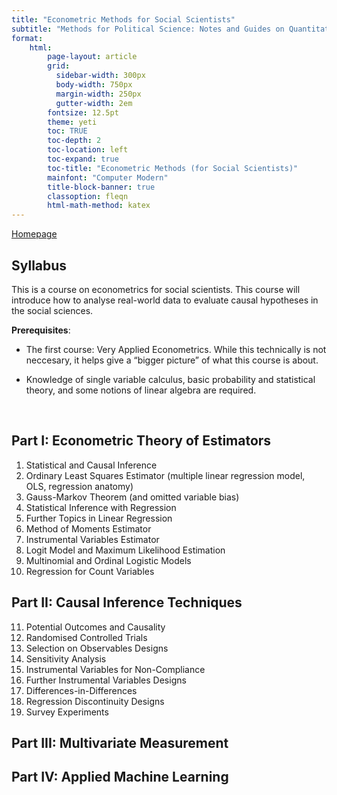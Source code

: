 ```yaml
---
title: "Econometric Methods for Social Scientists"
subtitle: "Methods for Political Science: Notes and Guides on Quantitative Methods"
format:
    html:
        page-layout: article
        grid:
          sidebar-width: 300px
          body-width: 750px
          margin-width: 250px
          gutter-width: 2em
        fontsize: 12.5pt
        theme: yeti
        toc: TRUE
        toc-depth: 2
        toc-location: left
        toc-expand: true
        toc-title: "Econometric Methods (for Social Scientists)"
        mainfont: "Computer Modern"
        title-block-banner: true
        classoption: fleqn
        html-math-method: katex
---
```


[Homepage](https://politicalscience.github.io)

## Syllabus

This is a course on econometrics for social scientists. This course will introduce how to analyse real-world data to evaluate causal hypotheses in the social sciences.

**Prerequisites**:

-   The first course: Very Applied Econometrics. While this technically is not neccesary, it helps give a "bigger picture" of what this course is about.

```{=html}
<!-- -->
```
-   Knowledge of single variable calculus, basic probability and statistical theory, and some notions of linear algebra are required.

<br />

## Part I: Econometric Theory of Estimators

1.  Statistical and Causal Inference
2.  Ordinary Least Squares Estimator (multiple linear regression model, OLS, regression anatomy)
3.  Gauss-Markov Theorem (and omitted variable bias)
4.  Statistical Inference with Regression
5.  Further Topics in Linear Regression
6.  Method of Moments Estimator
7.  Instrumental Variables Estimator
8.  Logit Model and Maximum Likelihood Estimation
9.  Multinomial and Ordinal Logistic Models
10. Regression for Count Variables

## Part II: Causal Inference Techniques

11. Potential Outcomes and Causality
12. Randomised Controlled Trials
13. Selection on Observables Designs
14. Sensitivity Analysis
15. Instrumental Variables for Non-Compliance
16. Further Instrumental Variables Designs
17. Differences-in-Differences
18. Regression Discontinuity Designs
19. Survey Experiments

## Part III: Multivariate Measurement

## Part IV: Applied Machine Learning
